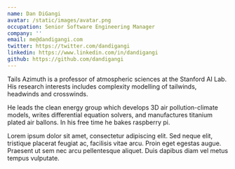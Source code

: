 ```yaml
---
name: Dan DiGangi
avatar: /static/images/avatar.png
occupation: Senior Software Engineering Manager
company: ''
email: me@dandigangi.com
twitter: https://twitter.com/dandigangi
linkedin: https://www.linkedin.com/in/dandigangi
github: https://github.com/dandigangi
---
```


Tails Azimuth is a professor of atmospheric sciences at the Stanford AI Lab. His research interests includes complexity modelling of tailwinds, headwinds and crosswinds.

He leads the clean energy group which develops 3D air pollution-climate models, writes differential equation solvers, and manufactures titanium plated air ballons. In his free time he bakes raspberry pi.

Lorem ipsum dolor sit amet, consectetur adipiscing elit. Sed neque elit, tristique placerat feugiat ac, facilisis vitae arcu. Proin eget egestas augue. Praesent ut sem nec arcu pellentesque aliquet. Duis dapibus diam vel metus tempus vulputate.
